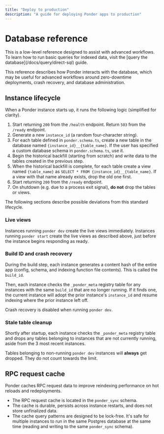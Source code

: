 ```yaml
---
title: "Deploy to production"
description: "A guide for deploying Ponder apps to production"
---
```



# Database reference

<Callout type="info">
  This is a low-level reference designed to assist with advanced workflows. To
  learn how to run basic queries for indexed data, visit the [query the
  database](/docs/query/direct-sql) guide.
</Callout>

This reference describes how Ponder interacts with the database, which may be useful for advanced workflows around zero-downtime deployments, crash recovery, and database administration.

## Instance lifecycle

When a Ponder instance starts up, it runs the following logic (simplified for clarity).

1. Start returning `200` from the `/health` endpoint. Return `503` from the `/ready` endpoint.
2. Generate a new `instance_id` (a random four-character string).
3. For each table defined in `ponder.schema.ts`, create a new table in the database named `{instance_id}__{table_name}`. If the user has specified a custom database schema in `ponder.schema.ts`, use it.
4. Begin the historical backfill (starting from scratch) and write data to the tables created in the previous step.
5. When the historical backfill is complete, for each table create a view named `{table_name}` as `SELECT * FROM {instance_id}__{table_name}`. If a view with that name already exists, drop the old one first.
6. Start returning `200` from the `/ready` endpoint.
7. On shutdown (e.g. due to a process exit signal), **do not** drop the tables or views.

The following sections describe possible deviations from this standard lifecycle.

### Live views

Instances running `ponder dev` create the live views immediately. Instances running `ponder start` create the live views as described above, just before the instance begins responding as ready.

### Build ID and crash recovery

During the build step, each instance generates a content hash of the entire app (config, schema, and indexing function file contents). This is called the `build_id`.

Then, each instance checks the `_ponder_meta` registry table for any instances with the same `build_id` that are no longer running. If it finds one, the current instance will adopt the prior instance's `instance_id` and resume indexing where the prior instance left off.

Crash recovery is disabled when running `ponder dev`.

### Stale table cleanup

Shortly after startup, each instance checks the `_ponder_meta` registry table and drops any tables belonging to instances that are not currently running, aside from the 3 most recent instances.

Tables belonging to non-running `ponder dev` instances will **always** get dropped. They do not count towards the limit.

## RPC request cache

Ponder caches RPC request data to improve reindexing performance on hot reloads and redeployments.

- The RPC request cache is located in the `ponder_sync` schema.
- The cache is durable, persists across instance restarts, and does not store unfinalized data.
- The cache query patterns are designed to be lock-free. It's safe for multiple instances to run in the same Postgres database at the same time (reading and writing to the same `ponder_sync` schema).
